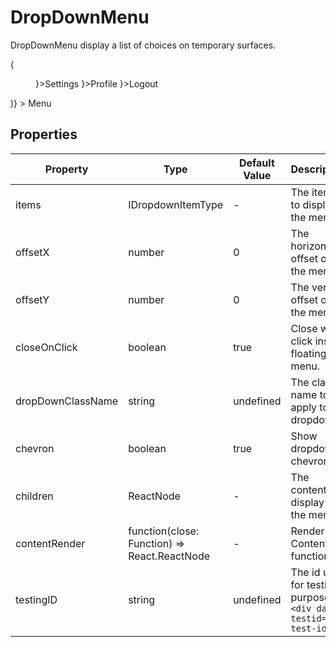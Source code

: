 

<Meta title="Components/DropDownMenu" component={DropDownMenu}/>

# DropDownMenu

DropDownMenu display a list of choices on temporary surfaces.

<Canvas>
  <DropDownMenu
    contentRender={(close) => (
      <Menu>
          <Menu.Item prefix={<Icon name="BsFillGearFill" />}>Settings</Menu.Item>
          <Menu.Item prefix={<Icon name="BsPeopleFill" />}>Profile</Menu.Item>
          <Menu.Item isHeading></Menu.Item>
          <Menu.Item prefix={<Icon name="BsPower" />}>Logout</Menu.Item>
      </Menu>
    )}
  >
    Menu
  </DropDownMenu>
</Canvas>

## Properties

|Property|Type|Default Value|Description|Required|
|---|---|---|---|---|
|items|IDropdownItemType|-|The items to display in the menu.|Yes|
|offsetX|number|0|The horizontal offset of the menu.|No|
|offsetY|number|0|The vertical offset of the menu.|No|
|closeOnClick|boolean|true|Close when click inside floating menu.|No|
|dropDownClassName|string|undefined|The class name to apply to the dropdown.|No|
|chevron|boolean|true|Show dropdown chevron.|No|
|children|ReactNode|-|The content to display in the menu.|No|
|contentRender|function(close: Function) => React.ReactNode|-|Render Contents of function|No|
|testingID| string | undefined | The id used for testing purposes.<br/>`<div data-testid="my-test-id"/>` |No|
